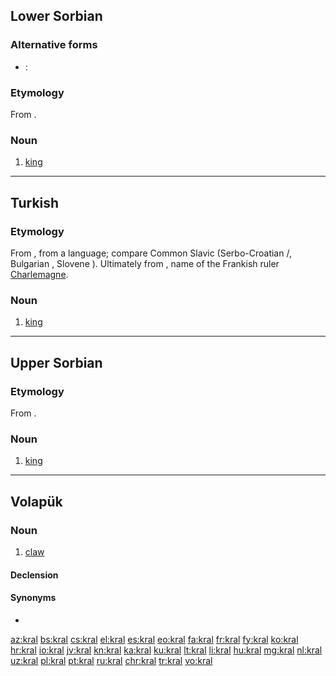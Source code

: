 {{also|král|Král|kráľ}}
==Lower Sorbian==

===Alternative forms===
* {{qualifier|obsolete}}: {{l|dsb|krol}}

===Etymology===
From {{inh|dsb|sla-pro|*korljь}}.

===Noun===
{{head|dsb|noun|g=m}}

# [[king]]

----

==Turkish==

===Etymology===
From {{etyl|ota|tr}} {{term|قرال|tr=kral|lang=ota}}, from a {{etyl|zls|tr}} language; compare Common Slavic {{m|sla-pro|*korljь||king}} (Serbo-Croatian {{term|krȃlj|lang=sh}}/{{term|кра̑љ|lang=sh}}, Bulgarian {{term|крал|tr=kral|lang=bg}}, Slovene {{term|králj|lang=sl}}). Ultimately from {{etyl|goh|tr}} {{term|Karl|lang=goh}}, name of the Frankish ruler [[Charlemagne]].

===Noun===
{{tr-noun|ı|lar}}

# [[king]] {{gloss|head of a country}}

----

==Upper Sorbian==

===Etymology===
From {{inh|hsb|sla-pro|*korljь}}.

===Noun===
{{head|hsb|noun|g=m}}

# [[king]]

----

==Volapük==

===Noun===
{{vo-noun}}

# [[claw]]

====Declension====
{{vo-decl-noun}}

====Synonyms====
* {{l|vo|kluv}}

[[az:kral]]
[[bs:kral]]
[[cs:kral]]
[[el:kral]]
[[es:kral]]
[[eo:kral]]
[[fa:kral]]
[[fr:kral]]
[[fy:kral]]
[[ko:kral]]
[[hr:kral]]
[[io:kral]]
[[jv:kral]]
[[kn:kral]]
[[ka:kral]]
[[ku:kral]]
[[lt:kral]]
[[li:kral]]
[[hu:kral]]
[[mg:kral]]
[[nl:kral]]
[[uz:kral]]
[[pl:kral]]
[[pt:kral]]
[[ru:kral]]
[[chr:kral]]
[[tr:kral]]
[[vo:kral]]
